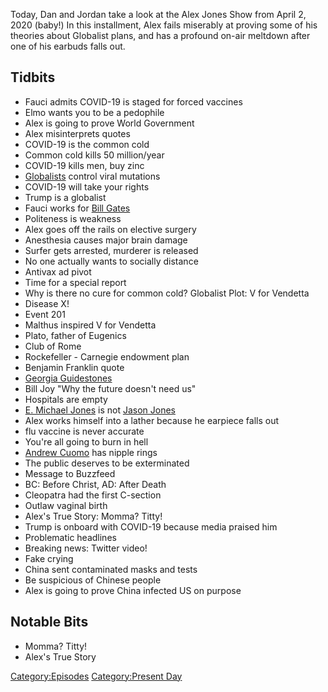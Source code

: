 {{DEFAULTSORT:
    #_EPISODE_0416:April 2, 2020
}}{{Episode
    | title           = April 2, 2020
    | caption         = Listen to this episode on [https://knowledgefight.libsyn.com/knowledge-fight-april-2-2020 Libsyn] [https://open.spotify.com/episode/1JKlNAtBLn3MHZ61i5TfgK Spotify], Read the [[Transcript/416: April 2, 2020|Unofficial Transcript]]
    | episodeNumber   = 416
    | length          = 02:23:09
    | airDate         = April 6, 2020
    | coverageDate    = April 2, 2020
    | episodeType     = [[:Category:Present Day|Present Day]]
    | appearance      = [[Anthony Fauci]], [[Bill Gates]], [[Thomas Robert Malthus]], [[Plato]], [[Bill Joy]], [[E. Michael Jones]], [[Jason Jones]], [[Andrew Cuomo]]
    | previousEpisode = [[415: April 1, 2020]]
    | nextEpisode     = [[417: April 5, 2020]]
}}

{{Stub}}

Today, Dan and Jordan take a look at the Alex Jones Show from April 2, 2020 (baby!) In this installment, Alex fails miserably at proving some of his theories about Globalist plans, and has a profound on-air meltdown after one of his earbuds falls out.

==Tidbits==

*Fauci admits COVID-19 is staged for forced vaccines
*Elmo wants you to be a pedophile
*Alex is going to prove World Government
*Alex misinterprets quotes
*COVID-19 is the common cold
*Common cold kills 50 million/year
*COVID-19 kills men, buy zinc
*[[Globalists]] control viral mutations
*COVID-19 will take your rights
*Trump is a globalist
*Fauci works for [[Bill Gates]]
*Politeness is weakness
*Alex goes off the rails on elective surgery
*Anesthesia causes major brain damage
*Surfer gets arrested, murderer is released
*No one actually wants to socially distance
*Antivax ad pivot
*Time for a special report
*Why is there no cure for common cold? Globalist Plot: V for Vendetta
*Disease X!
*Event 201
*Malthus inspired V for Vendetta
*Plato, father of Eugenics
*Club of Rome
*Rockefeller - Carnegie endowment plan
*Benjamin Franklin quote
*[[Georgia Guidestones]]
*Bill Joy "Why the future doesn't need us"
*Hospitals are empty
*[[E. Michael Jones]] is not [[Jason Jones]]
*Alex works himself into a lather because he earpiece falls out
*flu vaccine is never accurate
*You're all going to burn in hell
*[[Andrew Cuomo]] has nipple rings
*The public deserves to be exterminated
*Message to Buzzfeed
*BC: Before Christ, AD: After Death
*Cleopatra had the first C-section
*Outlaw vaginal birth
*Alex's True Story: Momma? Titty!
*Trump is onboard with COVID-19 because media praised him
*Problematic headlines
*Breaking news: Twitter video!
*Fake crying
*China sent contaminated masks and tests
*Be suspicious of Chinese people
*Alex is going to prove China infected US on purpose

==Notable Bits==

*Momma? Titty!
*Alex's True Story

[[Category:Episodes]]
[[Category:Present Day]]
